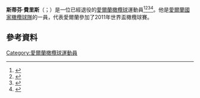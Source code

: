 '''斯蒂芬·費里斯'''（{{lang-en|Stephen Ferris}}；{{bd|1985年|8月2日}}）是一位已經退役的[[愛爾蘭|愛爾蘭]][[橄欖球|橄欖球]]運動員<ref>{{Cite web |url=http://www.bbc.co.uk/sport/0/rugby-union/27681350 |title=存档副本 |accessdate=2015-11-23 |archive-date=2014-06-06 |archive-url=https://web.archive.org/web/20140606074023/http://www.bbc.co.uk/sport/0/rugby-union/27681350 |dead-url=no }}</ref><ref>{{citeweb|url=http://www.independent.ie/sport/stephen-ferris-announces-his-retirement-from-rugby-at-28-30325465.html|title=Stephen Ferris announces his retirement from rugby at 28|date=3 June 2014|work=Irish Independent|accessdate=4 June 2014|archive-date=2019-04-20|archive-url=https://web.archive.org/web/20190420165840/https://www.independent.ie/sport/stephen-ferris-announces-his-retirement-from-rugby-at-28-30325465.html|dead-url=no}}</ref><ref>{{citeweb|url=http://www.irishexaminer.com/sport/rugby/fearless-ferris-forced-to-admit-defeat-as-injury-ends-career-270909.html|title=Fearless Ferris forced to admit defeat as injury ends career|date=3 June 2014|work=Irish Examiner|accessdate=4 June 2014|archive-date=2016-03-03|archive-url=https://web.archive.org/web/20160303223247/http://www.irishexaminer.com/sport/rugby/fearless-ferris-forced-to-admit-defeat-as-injury-ends-career-270909.html|dead-url=no}}</ref><ref>{{citeweb|url=http://www.thescore.ie/stephen-ferris-ulster-retirement-1498486-Jun2014/|title=‘I think I just need a break from rugby’ – Stephen Ferris on his retirement|date=3 June 2014|work=The Score|accessdate=4 June 2014|deadurl=yes|archiveurl=https://web.archive.org/web/20140606213332/http://www.thescore.ie/stephen-ferris-ulster-retirement-1498486-Jun2014/|archivedate=2014年6月6日}}</ref>。他是[[愛爾蘭國家橄欖球隊|愛爾蘭國家橄欖球隊]]的一員，代表愛爾蘭參加了2011年世界盃橄欖球賽。
==參考資料==
{{Reflist}}
[[Category:愛爾蘭橄欖球運動員|Category:愛爾蘭橄欖球運動員]]